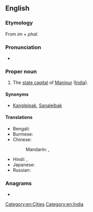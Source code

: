 ==English==
{{wikipedia}}

===Etymology===
From ''im'' + ''phal''.

===Pronunciation===
* {{IPA|en|/ˈɪmpəl/}}

===Proper noun===
{{en-proper noun}}

# The [[state capital]] of [[Manipur]] ([[India]]).

====Synonyms====
* [[Kangleipak]], [[Sanaleibak]]

====Translations====
{{trans-top|capital of Manipur}}
* Bengali: {{t|bn|ইম্ফল|sc=Beng}}
* Burmese: {{t|my|အင်ဖား|sc=Mymr}}
* Chinese:
*: Mandarin: {{t|cmn|因帕爾|sc=Hani}}, {{t|cmn|因帕尔|tr=Yīnpà'ěr|sc=Hani}}
{{trans-mid}}
* Hindi: {{t|hi|इंफाल|tr=imphāl}}, {{t+|hi|इम्फाल}}
* Japanese: {{t|ja|インパール|tr=Inpāru}}
* Russian: {{t|ru|Импха́л|m}}
{{trans-bottom}}

===Anagrams===
* {{anagrams|en|a=ahilmp|Lipham}}

[[Category:en:Cities]]
[[Category:en:India]]